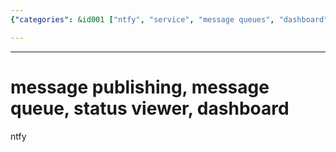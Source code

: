 ```yaml
---
{"categories": &id001 ["ntfy", "service", "message queues", "dashboard"], "category": "Software as a Service (SaaS)", "date": "2023-09-21 01:58:06", "description": "Ntfy is a service that enables users to publish messages through message queues and monitor statuses on a dashboard, providing an efficient way to manage and track notifications.", "tags": *id001, "title": "Introducing Ntfy: A Service For Publishing Messages And Monitoring Statuses On A Dashboard"}

---
```


------

# message publishing, message queue, status viewer, dashboard

ntfy

